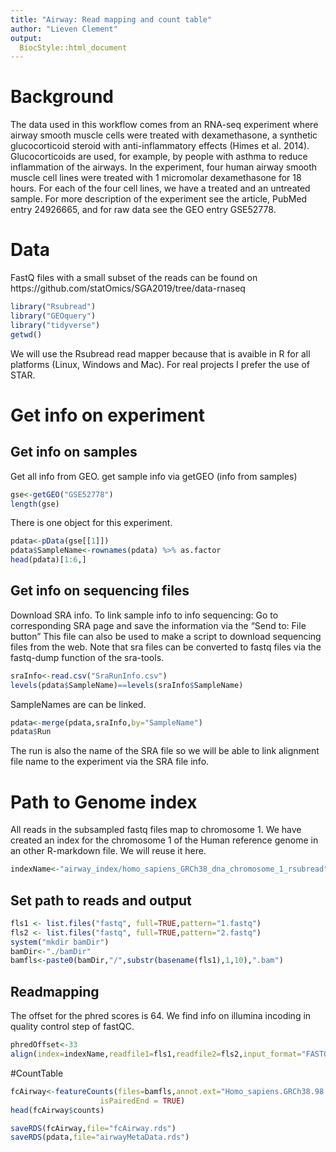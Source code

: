 ```yaml
---
title: "Airway: Read mapping and count table"
author: "Lieven Clement"
output:
  BiocStyle::html_document
---
```


# Background
The data used in this workflow comes from an RNA-seq experiment where airway smooth muscle cells were treated with dexamethasone, a synthetic glucocorticoid steroid with anti-inflammatory effects (Himes et al. 2014). Glucocorticoids are used, for example, by people with asthma to reduce inflammation of the airways. In the experiment, four human airway smooth muscle cell lines were treated with 1 micromolar dexamethasone for 18 hours. For each of the four cell lines, we have a treated and an untreated sample.
For more description of the experiment see the article, PubMed entry 24926665, and for raw data see the GEO entry GSE52778.

# Data
FastQ files with a small subset of the reads can be found on https://github.com/statOmics/SGA2019/tree/data-rnaseq


```r
library("Rsubread")
library("GEOquery")
library("tidyverse")
getwd()
```

We will use the Rsubread read mapper because that is avaible in R for all platforms (Linux, Windows and Mac).
For real projects I prefer the use of STAR. 

# Get info on experiment

## Get info on samples
Get all info from GEO.
get sample info via getGEO (info from samples)

```r
gse<-getGEO("GSE52778")
length(gse)
```

There is one object for this experiment. 

```r
pdata<-pData(gse[[1]])
pdata$SampleName<-rownames(pdata) %>% as.factor
head(pdata)[1:6,]
```


## Get info on sequencing files

Download SRA info. To link sample info to info sequencing: Go to corresponding SRA page and save the information via the "Send to: File button"
This file can also be used to make a script to download sequencing files from the web. 
Note that sra files can be converted to fastq files via the fastq-dump function of the sra-tools. 

```r
sraInfo<-read.csv("SraRunInfo.csv")
levels(pdata$SampleName)==levels(sraInfo$SampleName)
```

SampleNames are can be linked.


```r
pdata<-merge(pdata,sraInfo,by="SampleName")
pdata$Run
```

The run is also the name of the SRA file so we will be able to link alignment file name to the experiment via the SRA file info.

# Path to Genome index

All reads in the subsampled fastq files map to chromosome 1.
We have created an index for the chromosome 1 of the Human reference genome in an other R-markdown file. 
We will reuse it here. 

```r
indexName<-"airway_index/homo_sapiens_GRCh38_dna_chromosome_1_rsubread"
```

## Set path to reads and output

```r
fls1 <- list.files("fastq", full=TRUE,pattern="1.fastq")
fls2 <- list.files("fastq", full=TRUE,pattern="2.fastq")
system("mkdir bamDir")
bamDir<-"./bamDir"
bamfls<-paste0(bamDir,"/",substr(basename(fls1),1,10),".bam")
```

## Readmapping
The offset for the phred scores is 64. We find info on illumina incoding in quality control step of fastQC.

```r
phredOffset<-33
align(index=indexName,readfile1=fls1,readfile2=fls2,input_format="FASTQ",output_format="BAM",output_file=bamfls,phredOffset=phredOffset)
```

#CountTable
```r
fcAirway<-featureCounts(files=bamfls,annot.ext="Homo_sapiens.GRCh38.98.gtf.gz",isGTFAnnotationFile=TRUE, GTF.featureType = "exon", GTF.attrType = "gene_id", useMetaFeatures = TRUE, strandSpecific = 0, 
                    isPairedEnd = TRUE)
head(fcAirway$counts)
```



```r
saveRDS(fcAirway,file="fcAirway.rds")
saveRDS(pdata,file="airwayMetaData.rds")
```




